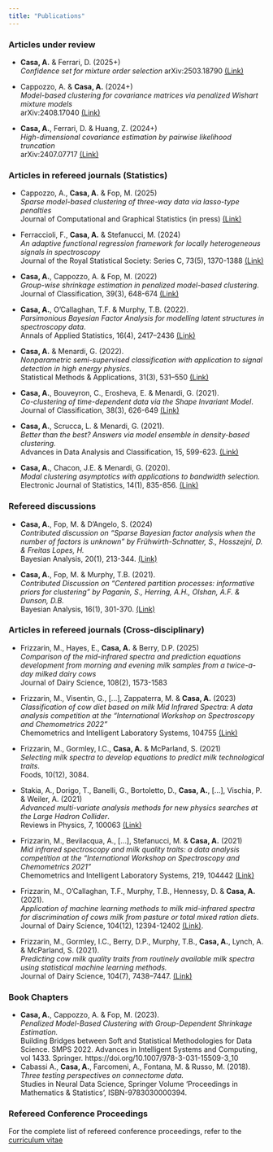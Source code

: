 ```yaml
---
title: "Publications"
---
```


### Articles under review

* **Casa, A.** & Ferrari, D. (2025+) <br>
*Confidence set for mixture order selection*
arXiv:2503.18790 [(Link)](https://arxiv.org/abs/2503.18790)

* Cappozzo, A. & **Casa, A.** (2024+) <br>
*Model-based clustering for covariance matrices via penalized Wishart mixture models* <br>
arXiv:2408.17040 [(Link)](https://arxiv.org/abs/2408.17040)

* **Casa, A.**, Ferrari, D. & Huang, Z. (2024+) <br>
*High-dimensional covariance estimation by pairwise likelihood truncation* <br>
arXiv:2407.07717 [(Link)](https://arxiv.org/pdf/2407.07717)

### Articles in refereed journals (Statistics)
* Cappozzo, A., **Casa, A.** & Fop, M. (2025) <br>
*Sparse model-based clustering of three-way data via lasso-type penalties* <br>
Journal of Computational and Graphical Statistics (in press) [(Link)](https://doi.org/10.1080/10618600.2024.2429705)

* Ferraccioli, F., **Casa, A.** & Stefanucci, M. (2024) <br>
*An adaptive functional regression framework for locally heterogeneous signals in spectroscopy* <br>
Journal of the Royal Statistical Society: Series C, 73(5), 1370-1388 [(Link)](https://doi.org/10.1093/jrsssc/qlae040)

* **Casa, A.**, Cappozzo, A. & Fop, M. (2022) <br>
*Group-wise shrinkage estimation in penalized model-based clustering*. <br>
Journal of Classification, 39(3), 648-674 [(Link)](https://trebuchet.public.springernature.app/get_content/ad077255-1a27-483c-8bad-5e1dd35951ba)

* **Casa, A.**, O'Callaghan, T.F. & Murphy, T.B. (2022). <br>
*Parsimonious Bayesian Factor Analysis for modelling latent structures in spectroscopy data*. <br>
Annals of Applied Statistics, 16(4), 2417--2436 [(Link)](https://projecteuclid.org/journals/annals-of-applied-statistics/volume-16/issue-4/Parsimonious-Bayesian-factor-analysis-for-modelling-latent-structures-in-spectroscopy/10.1214/21-AOAS1597.short)

* **Casa, A.** & Menardi, G. (2022). <br> 
*Nonparametric semi-supervised classification with application to signal detection in high energy physics.* <br>
Statistical Methods & Applications, 31(3), 531--550 [(Link)](https://doi.org/10.1007/s10260-021-00585-3)

* **Casa, A.**, Bouveyron, C., Erosheva, E. & Menardi, G. (2021). <br>
*Co-clustering of time-dependent data via the Shape Invariant Model*. <br>
Journal of Classification, 38(3), 626-649 [(Link)](https://link.springer.com/article/10.1007%2Fs00357-021-09402-8)

* **Casa, A.**, Scrucca, L. & Menardi, G. (2021). <br>
*Better than the best? Answers via model ensemble in density-based clustering.* <br>
Advances in Data Analysis and Classification, 15, 599-623. 
[(Link)](https://link.springer.com/article/10.1007/s11634-020-00423-6)
* **Casa, A.**, Chacon, J.E. & Menardi, G. (2020). <br>
*Modal clustering asymptotics with applications to bandwidth selection.* <br>
Electronic Journal of Statistics, 14(1), 835-856. [(Link)](https://projecteuclid.org/download/pdfview_1/euclid.ejs/1581130993)

### Refereed discussions
* **Casa, A.**, Fop, M. & D'Angelo, S. (2024) <br>
*Contributed discussion on "Sparse Bayesian factor analysis when the number of factors is unknown" by Frühwirth-Schnatter, S., Hosszejni, D. & Freitas Lopes, H.* <br>
Bayesian Analysis, 20(1), 213-344.
[(Link)](https://projecteuclid.org/journals/bayesian-analysis/advance-publication/Sparse-Bayesian-Factor-Analysis-When-the-Number-of-Factors-Is/10.1214/24-BA1423.full)

* **Casa, A.**, Fop, M. & Murphy, T.B. (2021). <br>
*Contributed Discussion on "Centered partition processes: informative priors for clustering" by Paganin, S., Herring, A.H., Olshan, A.F. & Dunson, D.B.* <br>
Bayesian Analysis, 16(1), 301-370.
[(Link)](https://projecteuclid.org/journals/bayesian-analysis/volume-16/issue-1/Centered-Partition-Processes-Informative-Priors-for-Clustering-with-Discussion/10.1214/20-BA1197.full#abstract)

### Articles in refereed journals (Cross-disciplinary)
* Frizzarin, M., Hayes, E., **Casa, A.** & Berry, D.P. (2025) <br> *Comparison of the mid-infrared spectra and prediction equations development from morning and evening milk samples from a twice-a-day milked dairy cows* <br> Journal of Dairy Science, 108(2), 1573-1583

* Frizzarin, M., Visentin, G., [...], Zappaterra, M. & **Casa, A.** (2023) <br>
*Classification of cow diet based on milk Mid Infrared Spectra: A data analysis competition at the "International Workshop on Spectroscopy and Chemometrics 2022"* <br>
Chemometrics and Intelligent Laboratory Systems, 104755
[(Link)](https://www.sciencedirect.com/science/article/pii/S0169743923000059)

* Frizzarin, M., Gormley, I.C., **Casa, A.** & McParland, S. (2021) <br>
*Selecting milk spectra to develop equations to predict milk technological traits*. <br>
Foods, 10(12), 3084.

* Stakia, A., Dorigo, T., Banelli, G., Bortoletto, D., **Casa, A.**, [...], Vischia, P. & Weiler, A. (2021) <br>
*Advanced multi-variate analysis methods for new physics searches at the Large Hadron Collider*. <br>
Reviews in Physics, 7, 100063
[(Link)](https://www.sciencedirect.com/science/article/pii/S2405428321000095)

* Frizzarin, M., Bevilacqua, A., [...], Stefanucci, M. & **Casa, A.** (2021) <br>
*Mid infrared spectroscopy and milk quality traits: a data analysis competition at the “International Workshop on Spectroscopy and Chemometrics 2021”* <br>
Chemometrics and Intelligent Laboratory Systems, 219, 104442  [(Link)](https://www.sciencedirect.com/science/article/pii/S0169743921002100)

* Frizzarin, M., O'Callaghan, T.F., Murphy, T.B., Hennessy, D. & **Casa, A.** (2021). <br>
*Application of machine learning methods to milk mid-infrared spectra for discrimination of cows milk from pasture or total mixed ration diets*. <br>
Journal of Dairy Science, 104(12), 12394-12402 [(Link)](https://www.sciencedirect.com/science/article/pii/S0022030221009097?dgcid=author).

* Frizzarin, M., Gormley, I.C., Berry, D.P., Murphy, T.B., **Casa, A.**, Lynch, A. & McParland, S. (2021). <br>
*Predicting cow milk quality traits from routinely available milk spectra using statistical machine learning methods.* <br>
Journal of Dairy Science, 104(7), 7438–7447. [(Link)](https://doi.org/10.3168/jds.2020-19576) 


### Book Chapters 
* **Casa, A.**, Cappozzo, A. & Fop, M. (2023). <br> *Penalized Model-Based Clustering with Group-Dependent Shrinkage Estimation.* <br> Building Bridges between Soft and Statistical Methodologies for Data Science. SMPS 2022. Advances in Intelligent Systems and Computing, vol 1433. Springer. https://doi.org/10.1007/978-3-031-15509-3_10
* Cabassi A., **Casa, A.**, Farcomeni, A., Fontana, M. & Russo, M. (2018). <br>
*Three testing perspectives on connectome data.* <br>
Studies in Neural Data Science, Springer Volume ‘Proceedings in Mathematics & Statistics’, ISBN-9783030000394.

### Refereed Conference Proceedings
For the complete list of refereed conference proceedings, refer to the [curriculum vitae](documents/cv.pdf)


